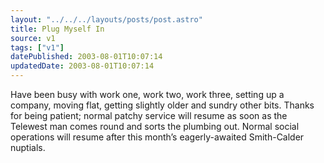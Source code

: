 ```yaml
---
layout: "../../../layouts/posts/post.astro"
title: Plug Myself In
source: v1
tags: ["v1"]
datePublished: 2003-08-01T10:07:14
updatedDate: 2003-08-01T10:07:14
---
```


Have been busy with work one, work two, work three, setting up a company, moving flat, getting slightly older and sundry other bits. Thanks for being patient; normal patchy service will resume as soon as the Telewest man comes round and sorts the plumbing out. Normal social operations will resume after this month&#8217;s eagerly-awaited Smith-Calder nuptials.
